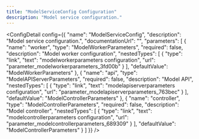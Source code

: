 ```yaml
---
title: "ModelServiceConfig Configuration"
description: "Model service configuration."
---
```



<ConfigDetail config={{
  "name": "ModelServiceConfig",
  "description": "Model service configuration.",
  "documentationUrl": "",
  "parameters": [
    {
      "name": "worker",
      "type": "ModelWorkerParameters",
      "required": false,
      "description": "Model worker configuration",
      "nestedTypes": [
        {
          "type": "link",
          "text": "modelworkerparameters configuration",
          "url": "parameter_modelworkerparameters_3fd00b"
        }
      ],
      "defaultValue": "ModelWorkerParameters"
    },
    {
      "name": "api",
      "type": "ModelAPIServerParameters",
      "required": false,
      "description": "Model API",
      "nestedTypes": [
        {
          "type": "link",
          "text": "modelapiserverparameters configuration",
          "url": "parameter_modelapiserverparameters_763bec"
        }
      ],
      "defaultValue": "ModelControllerParameters"
    },
    {
      "name": "controller",
      "type": "ModelControllerParameters",
      "required": false,
      "description": "Model controller",
      "nestedTypes": [
        {
          "type": "link",
          "text": "modelcontrollerparameters configuration",
          "url": "parameter_modelcontrollerparameters_689309"
        }
      ],
      "defaultValue": "ModelControllerParameters"
    }
  ]
}} />

